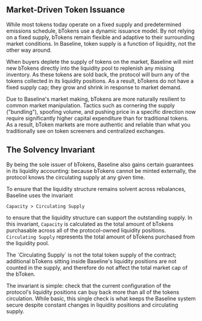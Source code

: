 
## Market-Driven Token Issuance

While most tokens today operate on a fixed supply and predetermined emissions schedule, bTokens use a dynamic
issuance model. By not relying on a fixed supply, bTokens remain flexible and adaptive to their surrounding
market conditions. In Baseline, token supply is a function of liquidity, not the other way around.

When buyers deplete the supply of tokens on the market, Baseline will mint new bTokens directly into the 
liquidity pool to replenish any missing inventory. As these tokens are sold back, the protocol will burn 
any of the tokens collected in its liquidity positions. As a result, bTokens do not have a fixed supply cap; 
they grow and shrink in response to market demand.

Due to Baseline's market making, bTokens are more naturally resilient to common market manipulation. Tactics 
such as cornering the supply ("bundling"), spoofing volume, and pushing price in a specific direction now 
require significantly higher capital expenditure than for traditional tokens. As a result, bToken markets are
more authentic and reliable than what you traditionally see on token screeners and centralized exchanges.

## The Solvency Invariant

By being the sole issuer of bTokens, Baseline also gains certain guarantees in its liquidity accounting: 
because bTokens cannot be minted externally, the protocol knows the circulating supply at any given time.

To ensure that the liquidity structure remains solvent across rebalances, Baseline uses the invariant 

`Capacity > Circulating Supply`  

to ensure that the liquidity structure can support the outstanding supply. 
In this invariant, `Capacity` is calculated as the total amount of bTokens purchasable across all of the 
protocol-owned liquidity positions. `Circulating Supply` represents the total amount of bTokens purchased from the liquidity pool.

<Callout>
  The `Circulating Supply` is not the total token supply of the contract; additional bTokens sitting 
  inside Baseline's liquidity positions are not counted in the supply, and therefore do not affect the total market cap 
  of the bToken.
</Callout>

The invariant is simple: check that the current configuration of the protocol's liquidity positions can 
buy back more than all of the tokens circulation. While basic, this single check is what keeps the Baseline 
system secure despite constant changes in liquidity positions and circulating supply.